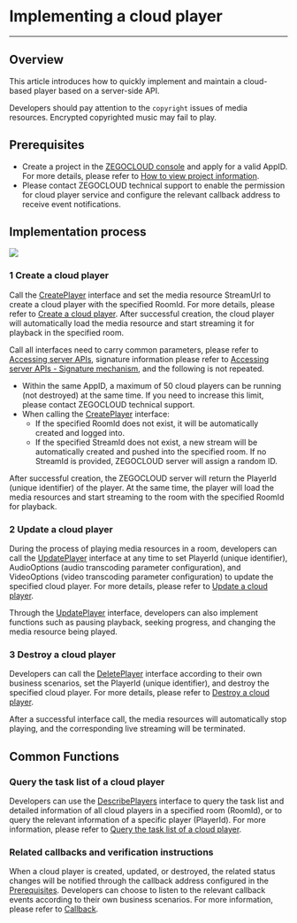 # Implementing a cloud player

- - -


## Overview

This article introduces how to quickly implement and maintain a cloud-based player based on a server-side API.

<Warning title="Warning">

Developers should pay attention to the `copyright` issues of media resources. Encrypted copyrighted music may fail to play.
</Warning>

## Prerequisites

- Create a project in the [ZEGOCLOUD console](https://console.zegocloud.com/account/login) and apply for a valid AppID. For more details, please refer to [How to view project information](https://docs.zegocloud.com/article/16144).
- Please contact ZEGOCLOUD technical support to enable the permission for cloud player service and configure the relevant callback address to receive event notifications.

## Implementation process

<Frame width="512" height="auto" caption=""><img src="https://doc-media.zego.im/sdk-doc/Pics/Cloud_player/17723.png" /></Frame>

### 1 Create a cloud player

Call the [CreatePlayer](/cloud-player-server/create-player) interface and set the media resource StreamUrl to create a cloud player with the specified RoomId. For more details, please refer to [Create a cloud player](/cloud-player-server/create-player). After successful creation, the cloud player will automatically load the media resource and start streaming it for playback in the specified room.

<Warning title="Warning">

Call all interfaces need to carry common parameters, please refer to [Accessing server APIs](/cloud-player-server/accessing-server-apis), signature information please refer to [Accessing server APIs - Signature mechanism](/cloud-player-server/accessing-server-apis#signing-the-requests), and the following is not repeated.
</Warning>

<Warning title="Warning">

- Within the same AppID, a maximum of 50 cloud players can be running (not destroyed) at the same time. If you need to increase this limit, please contact ZEGOCLOUD technical support.
- When calling the [CreatePlayer](/cloud-player-server/create-player) interface:
    - If the specified RoomId does not exist, it will be automatically created and logged into.
    - If the specified StreamId does not exist, a new stream will be automatically created and pushed into the specified room. If no StreamId is provided, ZEGOCLOUD server will assign a random ID.
</Warning>

After successful creation, the ZEGOCLOUD server will return the PlayerId (unique identifier) of the player. At the same time, the player will load the media resources and start streaming to the room with the specified RoomId for playback.

### 2 Update a cloud player

During the process of playing media resources in a room, developers can call the [UpdatePlayer](/cloud-player-server/update-player) interface at any time to set PlayerId (unique identifier), AudioOptions (audio transcoding parameter configuration), and VideoOptions (video transcoding parameter configuration) to update the specified cloud player. For more details, please refer to [Update a cloud player](/cloud-player-server/update-player).

Through the [UpdatePlayer](/cloud-player-server/update-player) interface, developers can also implement functions such as pausing playback, seeking progress, and changing the media resource being played.

### 3 Destroy a cloud player

Developers can call the [DeletePlayer](/cloud-player-server/delete-player) interface according to their own business scenarios, set the PlayerId (unique identifier), and destroy the specified cloud player. For more details, please refer to [Destroy a cloud player](/cloud-player-server/delete-player).

After a successful interface call, the media resources will automatically stop playing, and the corresponding live streaming will be terminated.

## Common Functions

### Query the task list of a cloud player

Developers can use the [DescribePlayers](/cloud-player-server/describe-players) interface to query the task list and detailed information of all cloud players in a specified room (RoomId), or to query the relevant information of a specific player (PlayerId). For more information, please refer to [Query the task list of a cloud player](/cloud-player-server/describe-players).

### Related callbacks and verification instructions

When a cloud player is created, updated, or destroyed, the related status changes will be notified through the callback address configured in the [Prerequisites](#prerequisites). Developers can choose to listen to the relevant callback events according to their own business scenarios. For more information, please refer to [Callback](/cloud-player-server/callback/callback).
